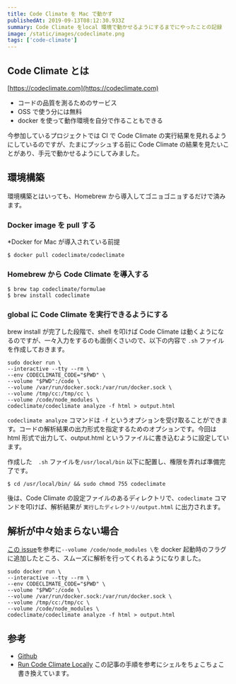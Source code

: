 ```yaml
---
title: Code Climate を Mac で動かす
publishedAt: 2019-09-13T08:12:30.933Z
summary: Code Climate をlocal 環境で動かせるようにするまでにやったことの記録
image: /static/images/codeclimate.png
tags: ['code-climate']
---
```


## Code Climate とは

[https://codeclimate.com](https://codeclimate.com)

- コードの品質を測るためのサービス
- OSS で使う分には無料
- docker を使って動作環境を自分で作ることもできる

今参加しているプロジェクトでは CI で Code Climate の実行結果を見れるようにしているのですが、たまにプッシュする前に Code Climate の結果を見たいことがあり、手元で動かせるようにしてみました。

## 環境構築

環境構築とはいっても、Homebrew から導入してゴニョゴニョするだけで済みます。

### Docker image を pull する

\*Docker for Mac が導入されている前提

```
$ docker pull codeclimate/codeclimate
```

### Homebrew から Code Climate を導入する

```
$ brew tap codeclimate/formulae
$ brew install codeclimate
```

### global に Code Climate を実行できるようにする

brew install が完了した段階で、shell を叩けば Code Climate は動くようになるのですが、一々入力をするのも面倒くさいので、以下の内容で `.sh` ファイルを作成しておきます。

```
sudo docker run \
--interactive --tty --rm \
--env CODECLIMATE_CODE="$PWD" \
--volume "$PWD":/code \
--volume /var/run/docker.sock:/var/run/docker.sock \
--volume /tmp/cc:/tmp/cc \
--volume /code/node_modules \
codeclimate/codeclimate analyze -f html > output.html
```

`codeclimate analyze` コマンドは `-f` というオプションを受け取ることができます。コードの解析結果の出力形式を指定するためのオプションです。今回は html 形式で出力して、output.html というファイルに書き込むように設定しています。

作成した　`.sh` ファイルを`/usr/local/bin` 以下に配置し、権限を弄れば準備完了です。

```
$ cd /usr/local/bin/ && sudo chmod 755 codeclimate
```

後は、Code Climate の設定ファイルのあるディレクトリで、`codeclimate` コマンドを叩けば、解析結果が `実行したディレクトリ/output.html` に出力されます。

## 解析が中々始まらない場合

[この issue](https://github.com/codeclimate/codeclimate/issues/912)を参考に`--volume /code/node_modules \`を docker 起動時のフラグに追加したところ、スムーズに解析を行ってくれるようになりました。

```
sudo docker run \
--interactive --tty --rm \
--env CODECLIMATE_CODE="$PWD" \
--volume "$PWD":/code \
--volume /var/run/docker.sock:/var/run/docker.sock \
--volume /tmp/cc:/tmp/cc \
--volume /code/node_modules \
codeclimate/codeclimate analyze -f html > output.html
```

## 参考

- [Github](https://github.com/codeclimate/codeclimate)
- [Run Code Climate Locally](https://medium.com/@empressia/run-code-climate-locally-e30635321e18) この記事の手順を参考にシェルをちょこちょこ書き換えています。

